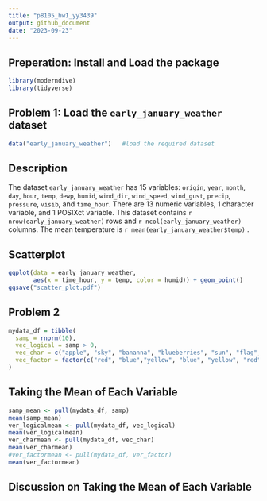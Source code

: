 ```yaml
---
title: "p8105_hw1_yy3439"
output: github_document
date: "2023-09-23"
---
```

## Preperation: Install and Load the package

```r
library(moderndive)
library(tidyverse)
```



## Problem 1: Load the `early_january_weather` dataset

```r
data("early_january_weather")   #load the required dataset

```



## Description

The dataset `early_january_weather` has 15 variables: `origin`, `year`, `month`, `day`, `hour`, `temp`, `dewp`, `humid`, `wind_dir`, `wind_speed`, `wind_gust`, `precip`, `pressure`, `visib`, and `time_hour`. There are 13 numeric variables, 1 character variable, and 1 POSIXct variable. This dataset contains `r nrow(early_january_weather)` rows and `r ncol(early_january_weather)` columns. The mean temperature is `r mean(early_january_weather$temp)` .




## Scatterplot


```r
ggplot(data = early_january_weather, 
       aes(x = time_hour, y = temp, color = humid)) + geom_point() 
ggsave("scatter_plot.pdf")
```




## Problem 2


```r
mydata_df = tibble(
  samp = rnorm(10),
  vec_logical = samp > 0,
  vec_char = c("apple", "sky", "bananna", "blueberries", "sun", "flag", "sea", "shirt", "cherry", "light"),
  vec_factor = factor(c("red", "blue","yellow", "blue", "yellow", "red", "blue", "blue", "red", "red"))
)

```


## Taking the Mean of Each Variable


```r
samp_mean <- pull(mydata_df, samp)
mean(samp_mean)
ver_logicalmean <- pull(mydata_df, vec_logical)
mean(ver_logicalmean)
ver_charmean <- pull(mydata_df, vec_char)
mean(ver_charmean)
#ver_factormean <- pull(mydata_df, ver_factor)
mean(ver_factormean)
```

## Discussion on Taking the Mean of Each Variable
